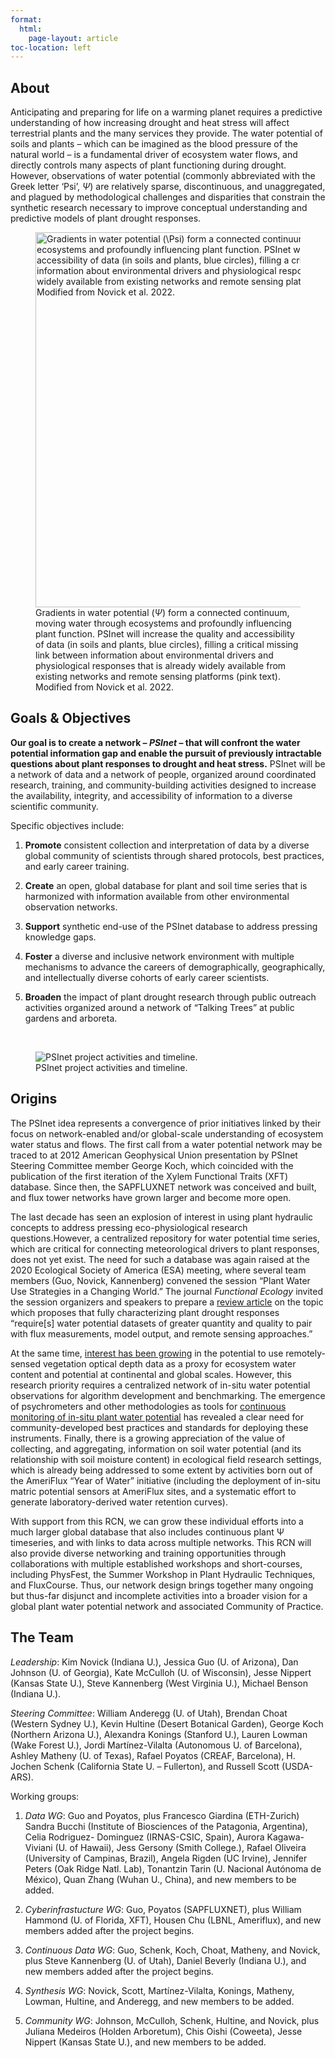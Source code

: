 ```yaml
---
format: 
  html: 
    page-layout: article
toc-location: left
---
```


## About

Anticipating and preparing for life on a warming planet requires a predictive understanding of how increasing drought and heat stress will affect terrestrial plants and the many services they provide. The water potential of soils and plants -- which can be imagined as the blood pressure of the natural world -- is a fundamental driver of ecosystem water flows, and directly controls many aspects of plant functioning during drought. However, observations of water potential (commonly abbreviated with the Greek letter 'Psi', $\Psi$) are relatively sparse, discontinuous, and unaggregated, and plagued by methodological challenges and disparities that constrain the synthetic research necessary to improve conceptual understanding and predictive models of plant drought responses.

![Gradients in water potential ($\Psi$) form a connected continuum, moving water through ecosystems and profoundly influencing plant function. PSInet will increase the quality and accessibility of data (in soils and plants, blue circles), filling a critical missing link between information about environmental drivers and physiological responses that is already widely available from existing networks and remote sensing platforms (pink text). Modified from Novick et al. 2022.](networks.png){#fig-1 width="600" fig-align="center"}

## Goals & Objectives

<b>Our goal is to create a network -- <i>PSInet</i> -- that will confront the water potential information gap and enable the pursuit of previously intractable questions about plant responses to drought and heat stress.</b> PSInet will be a network of data and a network of people, organized around coordinated research, training, and community-building activities designed to increase the availability, integrity, and accessibility of information to a diverse scientific community.

Specific objectives include:

1.  <b>Promote</b> consistent collection and interpretation of data by a diverse global community of scientists through shared protocols, best practices, and early career training.

2.  <b>Create</b> an open, global database for plant and soil time series that is harmonized with information available from other environmental observation networks.

3.  <b>Support</b> synthetic end-use of the PSInet database to address pressing knowledge gaps.

4.  <b>Foster</b> a diverse and inclusive network environment with multiple mechanisms to advance the careers of demographically, geographically, and intellectually diverse cohorts of early career scientists.

5.  <b>Broaden</b> the impact of plant drought research through public outreach activities organized around a network of "Talking Trees" at public gardens and arboreta.

<br>

![PSInet project activities and timeline.](timeline.png){#fig-2 fig-align="center"}

## Origins

The PSInet idea represents a convergence of prior initiatives linked by their focus on network-enabled and/or global-scale understanding of ecosystem water status and flows. The first call from a water potential network may be traced to at 2012 American Geophysical Union presentation by PSInet Steering Committee member George Koch, which coincided with the publication of the first iteration of the Xylem Functional Traits (XFT) database. Since then, the SAPFLUXNET network was conceived and built, and flux tower networks have grown larger and become more open.

The last decade has seen an explosion of interest in using plant hydraulic concepts to address pressing eco-physiological research questions.However, a centralized repository for water potential time series, which are critical for connecting meteorological drivers to plant responses, does not yet exist. The need for such a database was again raised at the 2020 Ecological Society of America (ESA) meeting, where several team members (Guo, Novick, Kannenberg) convened the session "Plant Water Use Strategies in a Changing World." The journal <i>Functional Ecology</i> invited the session organizers and speakers to prepare a [review article](https://besjournals.onlinelibrary.wiley.com/doi/full/10.1111/1365-2435.13945) on the topic which proposes that fully characterizing plant drought responses "require\[s\] water potential datasets of greater quantity and quality to pair with flux measurements, model output, and remote sensing approaches."

At the same time, [interest has been growing](https://onlinelibrary.wiley.com/doi/full/10.1111/gcb.15872) in the potential to use remotely-sensed vegetation optical depth data as a proxy for ecosystem water content and potential at continental and global scales. However, this research priority requires a centralized network of in-situ water potential observations for algorithm development and benchmarking. The emergence of psychrometers and other methodologies as tools for [continuous monitoring of in-situ plant water potential](https://nph.onlinelibrary.wiley.com/doi/full/10.1111/nph.16196) has revealed a clear need for community-developed best practices and standards for deploying these instruments. Finally, there is a growing appreciation of the value of collecting, and aggregating, information on soil water potential (and its relationship with soil moisture content) in ecological field research settings, which is already being addressed to some extent by activities born out of the AmeriFlux "Year of Water" initiative (including the deployment of in-situ matric potential sensors at AmeriFlux sites, and a systematic effort to generate laboratory-derived water retention curves).

With support from this RCN, we can grow these individual efforts into a much larger global database that also includes continuous plant Ψ timeseries, and with links to data across multiple networks. This RCN will also provide diverse networking and training opportunities through collaborations with multiple established workshops and short-courses, including PhysFest, the Summer Workshop in Plant Hydraulic Techniques, and FluxCourse. Thus, our network design brings together many ongoing but thus-far disjunct and incomplete activities into a broader vision for a global plant water potential network and associated Community of Practice.

## The Team

<i>Leadership</i>: Kim Novick (Indiana U.), Jessica Guo (U. of Arizona), Dan Johnson (U. of Georgia), Kate McCulloh (U. of Wisconsin), Jesse Nippert (Kansas State U.), Steve Kannenberg (West Virginia U.), Michael Benson (Indiana U.).

<i>Steering Committee</i>: William Anderegg (U. of Utah), Brendan Choat (Western Sydney U.), Kevin Hultine (Desert Botanical Garden), George Koch (Northern Arizona U.), Alexandra Konings (Stanford U.), Lauren Lowman (Wake Forest U.), Jordi Martínez-Vilalta (Autonomous U. of Barcelona), Ashley Matheny (U. of Texas), Rafael Poyatos (CREAF, Barcelona), H. Jochen Schenk (California State U. -- Fullerton), and Russell Scott (USDA-ARS).

Working groups:

1.  <i>Data WG</i>: Guo and Poyatos, plus Francesco Giardina (ETH-Zurich) Sandra Bucchi (Institute of Biosciences of the Patagonia, Argentina), Celia Rodriguez- Dominguez (IRNAS-CSIC, Spain), Aurora Kagawa-Viviani (U. of Hawaii), Jess Gersony (Smith College.), Rafael Oliveira (University of Campinas, Brazil), Angela Rigden (UC Irvine), Jennifer Peters (Oak Ridge Natl. Lab), Tonantzin Tarin (U. Nacional Autónoma de México), Quan Zhang (Wuhan U., China), and new members to be added.

2.  <i>Cyberinfrastucture WG</i>: Guo, Poyatos (SAPFLUXNET), plus William Hammond (U. of Florida, XFT), Housen Chu (LBNL, Ameriflux), and new members added after the project begins.

3.  <i>Continuous Data WG</i>: Guo, Schenk, Koch, Choat, Matheny, and Novick, plus Steve Kannenberg (U. of Utah), Daniel Beverly (Indiana U.), and new members added after the project begins.

4.  <i>Synthesis WG</i>: Novick, Scott, Martínez-Vilalta, Konings, Matheny, Lowman, Hultine, and Anderegg, and new members to be added.

5.  <i>Community WG</i>: Johnson, McCulloh, Schenk, Hultine, and Novick, plus Juliana Medeiros (Holden Arboretum), Chis Oishi (Coweeta), Jesse Nippert (Kansas State U.), and new members to be added.
